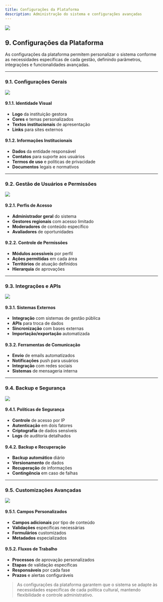 ```yaml
---
title: Configurações da Plataforma
description: Administração do sistema e configurações avançadas
---
```


![](./img/09_configuracoes/09_configuracoes_icon.jpg)

## 9. Configurações da Plataforma

As configurações da plataforma permitem personalizar o sistema conforme as necessidades específicas de cada gestão, definindo parâmetros, integrações e funcionalidades avançadas.

---

### 9.1. Configurações Gerais

![](./img/09_configuracoes/09_01/09_01_gerais.jpg)

#### 9.1.1. Identidade Visual
- **Logo** da instituição gestora
- **Cores** e temas personalizados
- **Textos institucionais** de apresentação
- **Links** para sites externos

#### 9.1.2. Informações Institucionais
- **Dados** da entidade responsável
- **Contatos** para suporte aos usuários
- **Termos de uso** e políticas de privacidade
- **Documentos** legais e normativos

---

### 9.2. Gestão de Usuários e Permissões

![](./img/09_configuracoes/09_02/09_02_usuarios.jpg)

#### 9.2.1. Perfis de Acesso
- **Administrador geral** do sistema
- **Gestores regionais** com acesso limitado
- **Moderadores** de conteúdo específico
- **Avaliadores** de oportunidades

#### 9.2.2. Controle de Permissões
- **Módulos acessíveis** por perfil
- **Ações permitidas** em cada área
- **Territórios** de atuação definidos
- **Hierarquia** de aprovações

---

### 9.3. Integrações e APIs

![](./img/09_configuracoes/09_03/09_03_integracoes.jpg)

#### 9.3.1. Sistemas Externos
- **Integração** com sistemas de gestão pública
- **APIs** para troca de dados
- **Sincronização** com bases externas
- **Importação/exportação** automatizada

#### 9.3.2. Ferramentas de Comunicação
- **Envio** de emails automatizados
- **Notificações** push para usuários
- **Integração** com redes sociais
- **Sistemas** de mensageria interna

---

### 9.4. Backup e Segurança

![](./img/09_configuracoes/09_04/09_04_seguranca.jpg)

#### 9.4.1. Políticas de Segurança
- **Controle** de acesso por IP
- **Autenticação** em dois fatores
- **Criptografia** de dados sensíveis
- **Logs** de auditoria detalhados

#### 9.4.2. Backup e Recuperação
- **Backup automático** diário
- **Versionamento** de dados
- **Recuperação** de informações
- **Contingência** em caso de falhas

---

### 9.5. Customizações Avançadas

![](./img/09_configuracoes/09_05/09_05_customizacoes.jpg)

#### 9.5.1. Campos Personalizados
- **Campos adicionais** por tipo de conteúdo
- **Validações** específicas necessárias
- **Formulários** customizados
- **Metadados** especializados

#### 9.5.2. Fluxos de Trabalho
- **Processos** de aprovação personalizados
- **Etapas** de validação específicas
- **Responsáveis** por cada fase
- **Prazos** e alertas configuráveis

> As configurações da plataforma garantem que o sistema se adapte às necessidades específicas de cada política cultural, mantendo flexibilidade e controle administrativo.
